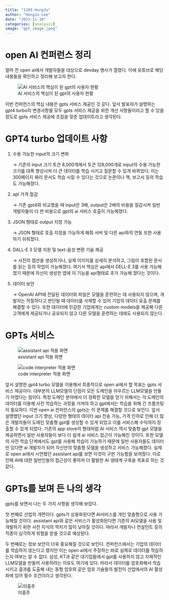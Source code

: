 ```yaml
---
title: "1109_HongJu"
author: "HongJu Lee"
date: "2023-11-10"
categories: [analysis]
image: "gpt_image.jpeg"
---
```


# open AI 컨퍼런스 정리

얼마 전 open ai에서 개발자들을 대상으로 devday 행사가 열렸다. 이에 유튜브로 해당 내용들을 확인하고 정리해 보고자 한다. 

![AI 서비스의 핵심이 된 gpt의 사용자 현황](gpt_users.png)


이번 컨퍼런스의 핵심 내용은 gpts 서비스 제공인 것 같다. 앞서 발표자가 설명하는 gpt4 turbo의 변경사항들 모두 gpts 서비스 제공을 위한 개선 사항들이라고 할 수 있을 정도로 gpts 서비스 제공에 초점을 맞춘 업데이트라고 생각된다. 

# GPT4 turbo 업데이트 사항

1. 수용 가능한 input의 크기 변화
    
    → 기존의 input 크기 토큰 8,000개에서 토큰 128,000개로 input의 수용 가능한 크기를 대폭 향상시켜 더 큰 데이터를 학습 시키고 질문할 수 있게 바뀌었다. 이는 300페이지 짜리 문서도 학습 시킬 수 있다는 것으로 논문이나 책, 보고서 등의 학습도 가능해졌다.
    
2. api 가격 절감
    
    → 기존 gpt4와 비교했을 때 input은 3배, output은 2배의 비용을 절감시켜 일반 개발자들이 더 싼 비용으로 gpt의 ai 서비스 호출이 가능해졌다.
    
3. JSON 형태로 output 지정 가능
    
    → JSON 형태로 호출 지정을 가능하게 해줘 서버 및 다른 api와의 연동 또한 사용하기 쉬워졌다.
    
4. DALL-E 3 모델 지원 및 text-음성 변환 기술 제공
    
    → 사진의 캡션을 생성하거나, 실제 이미지를 상세히 분석하고, 그림이 포함된 문서를 읽는 등의 작업이 가능해졌다. 여기서 핵심은 api에서 DELL-E 3를 사용 가능해 졌기 때문에 자신이 생성한 앱에 이 기능을 api형태로 추가 가능해 졌다는 것이다.
    
5. 데이터 보안
    
    → OpenAI API에 전달된 데이터와 파일은 모델을 훈련하는 데 사용되지 않으며, 개발자는 적절하다고 판단될 때 데이터를 삭제할 수 있어 기업의 데이터 유출 문제를 해결할 수 있다. 또한 데이터에 민감한 기업에게는 custom models을 제공해 다른 고객에게 제공되거나 공유되지 않고 다른 모델을 훈련하는 데에도 사용되지 않는다.
    

# GPTs 서비스

![assistant api 적용 화면](gpt_assistant1.png)

![code interpreter 적용 화면](gpt_code_interpreter.png)

 앞서 설명한 gpt4 turbo 모델을 이용해서 최종적으로 open ai에서 할 목표는 gpts 서비스 제공이다. 대부분의 LLM모델의 단점이 모든 도메인을 아우르는 LLM모델을 만들기 어렵다는 점이다. 특정 도메인 분야에서 더 정확한 모델을 얻기 위해서는 각 도메인의 데이터를 이용해 사전 학습하는 과정을 거쳐야  하고 gpt에서는 학습을 위해 긴 프롬프팅이 필요하다. 이번 open ai 컨퍼런스의 gpts는 이 문제를 해결할 것으로 보인다. 앞서 설명했던 input 크기 향상, 다양한 형태의 데이터 api 전송 가능, 가격 인하로 인해 더 많은 개발자들이 도메인 맞춤형 gpt를 생성할 수 있게 되었고 이를 서비스해 수익까지 창출할 수 있게 되었다. 기존의 app store의 형태처럼 AI 서비스 역시 맞춤형 gpt 모델을 제공하면서 일반 사용자들이 보다 더 쉽게 ai 서비스 접근이 가능해진 것이다. 또한 모델의 사전 학습 단계에서도 gpt를 사용해 학습이 가능하기 때문에 일반 사용자들도 데이터만 있다면 ai 개발자가 되어 자신만의 맞춤형 모델을 생성하고 서비스 가능해졌다. 실제로 open ai에서 시연했던 assistant api를 보면 이것이 구현 가능함을 보여줬다. 이로 인해 AI에 대한 일반인들의 접근성이 좋아져 더 활발한 AI 생태계 구축을 목표로 하는 것 같다.

# GPTs를 보며 든 나의 생각

gpts를 보면서 나는 두 가지 사항을 생각해 보았다. 

 첫 번째로 산업의 개편이다. gpts가 상용화된다면 AI서비스를 개인 맞춤형으로 사용 가능해질 것이다. assistant api와 같은  서비스가 활성화된다면 기존의 AI모델을 사용 및 개발하기 위한 사전 지식의 역치가 많이 낮아질 것이다. 따라서 개발자나 컨설턴트 등의 직종이 심각하게 위협을 받을 것으로 예상된다. 

 두 번째로는 정보 보안이 더욱 중요해질 것으로 보인다. 컨퍼런스에서는 기업의 데이터를 학습하지 않는다고 했지만 이는 open ai에서 주장하는 바로 실제로 데이터를 학습하는지 여부는 알 수 없다. 삼성, KT과 같은 대기업들에서 gpt를 사용하지 않고 자체적인 LLM모델을 만들어 사용하려는 이유도 여기에 있다. 따라서 데이터를 암호화해서 학습시키고 결과를 도출해 내는 동형 암호와 같은 암호 기술들의 발전이 산업에서의 AI 활성화에 있어 필수 조건이라고 생각된다.

 ![이홍주](cgbside/docs/hongju.gif)
